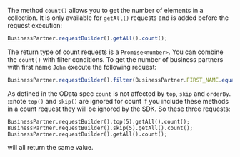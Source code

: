 The method `count()` allows you to get the number of elements in a collection.
It is only available for  `getAll()` requests and is added before the request execution:

```ts
BusinessPartner.requestBuilder().getAll().count();
```

The return type of count requests is a `Promise<number>`.
You can combine the `count()` with filter conditions.
To get the number of business partners with first name `John` execute the following request:

```ts
BusinessPartner.requestBuilder().filter(BusinessPartner.FIRST_NAME.equals('John')).count().getAll();
```

As defined in the OData spec `count` is not affected by `top`, `skip` and `orderBy`.
:::note `top()` and `skip()` are ignored for count
If you include these methods in a count request they will be ignored by the SDK.
So these three requests:

```
BusinessPartner.requestBuilder().top(5).getAll().count();
BusinessPartner.requestBuilder().skip(5).getAll().count();
BusinessPartner.requestBuilder().getAll().count();
```

will all return the same value.

